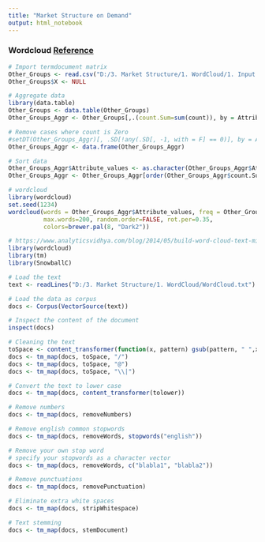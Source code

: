 ```yaml
---
title: "Market Structure on Demand"
output: html_notebook
---
```


###  Wordcloud [Reference](http://www.sthda.com/english/wiki/text-mining-and-word-cloud-fundamentals-in-r-5-simple-steps-you-should-know)
```r
# Import termdocument matrix
Other_Groups <- read.csv("D:/3. Market Structure/1. WordCloud/1. Input files/WC_OtherGroups.csv", header = TRUE)
Other_Groups$X <- NULL

# Aggregate data
library(data.table)
Other_Groups <- data.table(Other_Groups)
Other_Groups_Aggr <- Other_Groups[,.(count.Sum=sum(count)), by = Attribute_values]

# Remove cases where count is Zero
#setDT(Other_Groups_Aggr)[, .SD[!any(.SD[, -1, with = F] == 0)], by = Attribute_values]
Other_Groups_Aggr <- data.frame(Other_Groups_Aggr)

# Sort data
Other_Groups_Aggr$Attribute_values <- as.character(Other_Groups_Aggr$Attribute_values)
Other_Groups_Aggr <- Other_Groups_Aggr[order(Other_Groups_Aggr$count.Sum, decreasing = TRUE),]

# wordcloud
library(wordcloud)
set.seed(1234)
wordcloud(words = Other_Groups_Aggr$Attribute_values, freq = Other_Groups_Aggr$count.Sum, min.freq = 1,
          max.words=200, random.order=FALSE, rot.per=0.35, 
          colors=brewer.pal(8, "Dark2"))
```


```r
# https://www.analyticsvidhya.com/blog/2014/05/build-word-cloud-text-mining-tools/
library(wordcloud)
library(tm)
library(SnowballC)
```

```r
# Load the text
text <- readLines("D:/3. Market Structure/1. WordCloud/WordCloud.txt")

# Load the data as corpus
docs <- Corpus(VectorSource(text))

# Inspect the content of the document
inspect(docs)

# Cleaning the text
toSpace <- content_transformer(function(x, pattern) gsub(pattern, " ",x))
docs <- tm_map(docs, toSpace, "/")
docs <- tm_map(docs, toSpace, "@")
docs <- tm_map(docs, toSpace, "\\|")

# Convert the text to lower case
docs <- tm_map(docs, content_transformer(tolower))

# Remove numbers
docs <- tm_map(docs, removeNumbers)

# Remove english common stopwords
docs <- tm_map(docs, removeWords, stopwords("english"))

# Remove your own stop word
# specify your stopwords as a character vector
docs <- tm_map(docs, removeWords, c("blabla1", "blabla2")) 

# Remove punctuations
docs <- tm_map(docs, removePunctuation)

# Eliminate extra white spaces
docs <- tm_map(docs, stripWhitespace)

# Text stemming
docs <- tm_map(docs, stemDocument)
```

